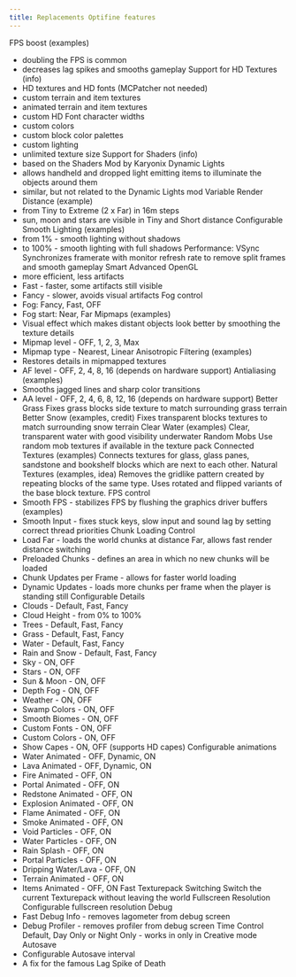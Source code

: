 ```yaml
---
title: Replacements Optifine features
---
```


  FPS boost (examples)
  - doubling the FPS is common
  - decreases lag spikes and smooths gameplay
  Support for HD Textures (info)
  - HD textures and HD fonts (MCPatcher not needed)
  - custom terrain and item textures
  - animated terrain and item textures
  - custom HD Font character widths
  - custom colors
  - custom block color palettes
  - custom lighting
  - unlimited texture size
  Support for Shaders (info)
  - based on the Shaders Mod by Karyonix
  Dynamic Lights
  - allows handheld and dropped light emitting items to illuminate the objects around them
  - similar, but not related to the Dynamic Lights mod
  Variable Render Distance (example)
  - from Tiny to Extreme (2 x Far) in 16m steps
  - sun, moon and stars are visible in Tiny and Short distance
  Configurable Smooth Lighting (examples)
  - from 1% - smooth lighting without shadows
  - to 100% - smooth lighting with full shadows
  Performance: VSync
  Synchronizes framerate with monitor refresh rate to remove split frames and smooth gameplay
  Smart Advanced OpenGL
  - more efficient, less artifacts
  - Fast - faster, some artifacts still visible
  - Fancy - slower, avoids visual artifacts
  Fog control
  - Fog: Fancy, Fast, OFF
  - Fog start: Near, Far
  Mipmaps (examples)
  - Visual effect which makes distant objects look better by smoothing the texture details
  - Mipmap level - OFF, 1, 2, 3, Max
  - Mipmap type - Nearest, Linear
  Anisotropic Filtering (examples)
  - Restores details in mipmapped textures
  - AF level - OFF, 2, 4, 8, 16 (depends on hardware support)
  Antialiasing (examples)
  - Smooths jagged lines and sharp color transitions
  - AA level - OFF, 2, 4, 6, 8, 12, 16 (depends on hardware support)
  Better Grass
  Fixes grass blocks side texture to match surrounding grass terrain
  Better Snow (examples, credit)
  Fixes transparent blocks textures to match surrounding snow terrain
  Clear Water (examples)
  Clear, transparent water with good visibility underwater
  Random Mobs
  Use random mob textures if available in the texture pack
  Connected Textures (examples)
  Connects textures for glass, glass panes, sandstone and bookshelf blocks which are next to each other.
  Natural Textures (examples, idea)
  Removes the gridlike pattern created by repeating blocks of the same type.
  Uses rotated and flipped variants of the base block texture.
  FPS control
  - Smooth FPS - stabilizes FPS by flushing the graphics driver buffers (examples)
  - Smooth Input - fixes stuck keys, slow input and sound lag by setting correct thread priorities
  Chunk Loading Control
  - Load Far - loads the world chunks at distance Far, allows fast render distance switching
  - Preloaded Chunks - defines an area in which no new chunks will be loaded
  - Chunk Updates per Frame - allows for faster world loading
  - Dynamic Updates - loads more chunks per frame when the player is standing still
  Configurable Details
  - Clouds - Default, Fast, Fancy
  - Cloud Height - from 0% to 100%
  - Trees - Default, Fast, Fancy
  - Grass - Default, Fast, Fancy
  - Water - Default, Fast, Fancy
  - Rain and Snow - Default, Fast, Fancy
  - Sky - ON, OFF
  - Stars - ON, OFF
  - Sun & Moon - ON, OFF
  - Depth Fog - ON, OFF
  - Weather - ON, OFF
  - Swamp Colors - ON, OFF
  - Smooth Biomes - ON, OFF
  - Custom Fonts - ON, OFF
  - Custom Colors - ON, OFF
  - Show Capes - ON, OFF (supports HD capes)
  Configurable animations
  - Water Animated - OFF, Dynamic, ON
  - Lava Animated - OFF, Dynamic, ON
  - Fire Animated - OFF, ON
  - Portal Animated - OFF, ON
  - Redstone Animated - OFF, ON
  - Explosion Animated - OFF, ON
  - Flame Animated - OFF, ON
  - Smoke Animated - OFF, ON
  - Void Particles - OFF, ON
  - Water Particles - OFF, ON
  - Rain Splash - OFF, ON
  - Portal Particles - OFF, ON
  - Dripping Water/Lava - OFF, ON
  - Terrain Animated - OFF, ON
  - Items Animated - OFF, ON
  Fast Texturepack Switching
  Switch the current Texturepack without leaving the world
  Fullscreen Resolution
  Configurable fullscreen resolution
  Debug
  - Fast Debug Info - removes lagometer from debug screen
  - Debug Profiler - removes profiler from debug screen
  Time Control
  Default, Day Only or Night Only - works in only in Creative mode
  Autosave
  - Configurable Autosave interval
  - A fix for the famous Lag Spike of Death


